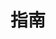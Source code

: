 ---
source-updated-at: 2025-05-16T04:52:11.000Z
translation-updated-at: 2025-05-25T20:33:48.216Z
title: 指南
description: 學習如何使用 Next.js 實作常見的 UI 模式與使用案例
---